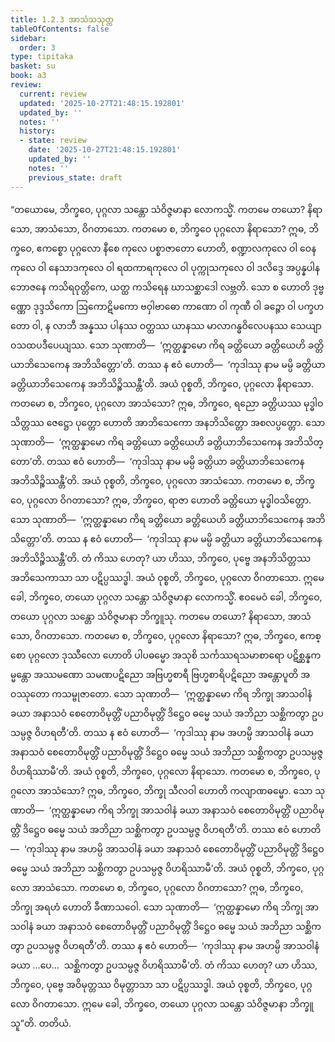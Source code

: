 ```yaml
---
title: 1.2.3 အာသံသသုတ္တ
tableOfContents: false
sidebar:
  order: 3
type: tipitaka
basket: su
book: a3
review:
  current: review
  updated: '2025-10-27T21:48:15.192801'
  updated_by: ''
  notes: ''
  history:
  - state: review
    date: '2025-10-27T21:48:15.192801'
    updated_by: ''
    notes: ''
    previous_state: draft
---
```



<ReviewStatus review={frontmatter.review} showDetails={true} />

<HypothesisAnnotation frontmatter={frontmatter} />

<DynamicBreadcrumb />

<Division number="13" book="a3" e="ch" v="15" p="106">

<Paragraph number="47" book="a3">
“တယောမေ, ဘိက္ခဝေ, ပုဂ္ဂလာ သန္တော သံဝိဇ္ဇမာနာ လောကသ္မိံ. ကတမေ တယော? နိရာသော, အာသံသော, ဝိဂတာသော. ကတမော စ, ဘိက္ခဝေ ပုဂ္ဂလော နိရာသော? ဣဓ, ဘိက္ခဝေ, ဧကစ္စော ပုဂ္ဂလော နီစေ ကုလေ ပစ္စာဇာတော ဟောတိ, စဏ္ဍာလကုလေ ဝါ ဝေနကုလေ ဝါ နေသာဒကုလေ ဝါ ရထကာရကုလေ ဝါ ပုက္ကုသကုလေ ဝါ ဒလိဒ္ဒေ အပ္ပန္နပါနဘောဇနေ ကသိရဝုတ္တိကေ, ယတ္ထ ကသိရေန ဃာသစ္ဆာဒေါ လဗ္ဘတိ. သော စ ဟောတိ ဒုဗ္ဗဏ္ဏော ဒုဒ္ဒသိကော ဩကောဋိမကော ဗဝှါဗာဓော ကာဏော ဝါ ကုဏီ ဝါ ခဉ္ဇော ဝါ ပက္ခဟတော ဝါ, န လာဘီ အန္နဿ ပါနဿ ဝတ္ထဿ ယာနဿ မာလာဂန္ဓဝိလေပနဿ သေယျာဝသထပဒီပေယျဿ. သော သုဏာတိ—  ‘ဣတ္ထန္နာမော ကိရ ခတ္တိယော ခတ္တိယေဟိ ခတ္တိယာဘိသေကေန အဘိသိတ္တော’တိ. တဿ န ဧဝံ ဟောတိ—  ‘ကုဒါဿု နာမ မမ္ပိ ခတ္တိယာ ခတ္တိယာဘိသေကေန အဘိသိဉ္စိဿန္တီ’တိ. အယံ ဝုစ္စတိ, ဘိက္ခဝေ, ပုဂ္ဂလော နိရာသော.
</Paragraph>

<Paragraph number="48" book="a3">
ကတမော စ, ဘိက္ခဝေ, ပုဂ္ဂလော အာသံသော? ဣဓ, ဘိက္ခဝေ, ရညော ခတ္တိယဿ မုဒ္ဓါဝသိတ္တဿ ဇေဋ္ဌော ပုတ္တော ဟောတိ အာဘိသေကော အနဘိသိတ္တော အစလပ္ပတ္တော. သော သုဏာတိ—  ‘ဣတ္ထန္နာမော ကိရ ခတ္တိယော ခတ္တိယေဟိ ခတ္တိယာဘိသေကေန အဘိသိတ္တော’တိ. တဿ ဧဝံ ဟောတိ—  ‘ကုဒါဿု နာမ မမ္ပိ ခတ္တိယာ ခတ္တိယာဘိသေကေန အဘိသိဉ္စိဿန္တီ’တိ. အယံ ဝုစ္စတိ, ဘိက္ခဝေ, ပုဂ္ဂလော အာသံသော.
</Paragraph>

<Paragraph number="49" book="a3">
ကတမော စ, ဘိက္ခဝေ, ပုဂ္ဂလော ဝိဂတာသော? ဣဓ, ဘိက္ခဝေ, ရာဇာ ဟောတိ ခတ္တိယော မုဒ္ဓါဝသိတ္တော. သော သုဏာတိ—  ‘ဣတ္ထန္နာမော ကိရ ခတ္တိယော ခတ္တိယေဟိ ခတ္တိယာဘိသေကေန အဘိသိတ္တော’တိ. တဿ န ဧဝံ ဟောတိ—  ‘ကုဒါဿု နာမ မမ္ပိ ခတ္တိယာ ခတ္တိယာဘိသေကေန အဘိသိဉ္စိဿန္တီ’တိ. တံ ကိဿ ဟေတု? ယာ ဟိဿ, ဘိက္ခဝေ, ပုဗ္ဗေ အနဘိသိတ္တဿ အဘိသေကာသာ သာ ပဋိပ္ပဿဒ္ဓါ. အယံ ဝုစ္စတိ, ဘိက္ခဝေ, ပုဂ္ဂလော ဝိဂတာသော. ဣမေ ခေါ, ဘိက္ခဝေ, တယော ပုဂ္ဂလာ သန္တော သံဝိဇ္ဇမာနာ လောကသ္မိံ.
</Paragraph>

<Paragraph number="50" book="a3">
ဧဝမေဝံ ခေါ, ဘိက္ခဝေ, တယော ပုဂ္ဂလာ သန္တော သံဝိဇ္ဇမာနာ ဘိက္ခူသု. ကတမေ တယော? နိရာသော, အာသံသော, ဝိဂတာသော. ကတမော စ, ဘိက္ခဝေ, ပုဂ္ဂလော နိရာသော? ဣဓ, ဘိက္ခဝေ, ဧကစ္စော ပုဂ္ဂလော ဒုဿီလော ဟောတိ ပါပဓမ္မော အသုစိ သင်္ကဿရသမာစာရော ပဋိစ္ဆန္နကမ္မန္တော အဿမဏော သမဏပဋိညော အဗြဟ္မစာရီ ဗြဟ္မစာရိပဋိညော အန္တောပူတိ အဝဿုတော ကသမ္ဗုဇာတော. သော သုဏာတိ—  ‘ဣတ္ထန္နာမော ကိရ ဘိက္ခု အာသဝါနံ ခယာ အနာသဝံ စေတောဝိမုတ္တိံ ပညာဝိမုတ္တိံ ဒိဋ္ဌေဝ ဓမ္မေ သယံ အဘိညာ သစ္ဆိကတွာ ဥပသမ္ပဇ္ဇ ဝိဟရတီ’တိ. တဿ န ဧဝံ ဟောတိ—  ‘ကုဒါဿု နာမ အဟမ္ပိ အာသဝါနံ ခယာ အနာသဝံ စေတောဝိမုတ္တိံ ပညာဝိမုတ္တိံ ဒိဋ္ဌေဝ ဓမ္မေ သယံ အဘိညာ သစ္ဆိကတွာ ဥပသမ္ပဇ္ဇ ဝိဟရိဿာမီ’တိ. အယံ ဝုစ္စတိ, ဘိက္ခဝေ, ပုဂ္ဂလော နိရာသော.
</Paragraph>

<Paragraph number="51" book="a3">
ကတမော စ, ဘိက္ခဝေ, ပုဂ္ဂလော အာသံသော? ဣဓ, ဘိက္ခဝေ, ဘိက္ခု သီလဝါ ဟောတိ ကလျာဏဓမ္မော. သော သုဏာတိ—  ‘ဣတ္ထန္နာမော ကိရ ဘိက္ခု အာသဝါနံ ခယာ အနာသဝံ စေတောဝိမုတ္တိံ ပညာဝိမုတ္တိံ ဒိဋ္ဌေဝ ဓမ္မေ သယံ အဘိညာ သစ္ဆိကတွာ ဥပသမ္ပဇ္ဇ ဝိဟရတီ’တိ. တဿ ဧဝံ ဟောတိ—  ‘ကုဒါဿု နာမ အဟမ္ပိ အာသဝါနံ ခယာ အနာသဝံ စေတောဝိမုတ္တိံ ပညာဝိမုတ္တိံ ဒိဋ္ဌေဝ ဓမ္မေ သယံ အဘိညာ သစ္ဆိကတွာ ဥပသမ္ပဇ္ဇ ဝိဟရိဿာမီ’တိ. အယံ ဝုစ္စတိ, ဘိက္ခဝေ, ပုဂ္ဂလော အာသံသော.
</Paragraph>

<Paragraph number="52" book="a3">
ကတမော စ, ဘိက္ခဝေ, ပုဂ္ဂလော ဝိဂတာသော? ဣဓ, ဘိက္ခဝေ, ဘိက္ခု အရဟံ ဟောတိ ခီဏာသဝေါ. သော သုဏာတိ—  ‘ဣတ္ထန္နာမော ကိရ ဘိက္ခု အာသဝါနံ ခယာ အနာသဝံ စေတောဝိမုတ္တိံ ပညာဝိမုတ္တိံ ဒိဋ္ဌေဝ ဓမ္မေ သယံ အဘိညာ သစ္ဆိကတွာ ဥပသမ္ပဇ္ဇ ဝိဟရတီ’တိ. တဿ န ဧဝံ ဟောတိ—  ‘ကုဒါဿု နာမ အဟမ္ပိ အာသဝါနံ ခယာ …ပေ…  သစ္ဆိကတွာ ဥပသမ္ပဇ္ဇ ဝိဟရိဿာမီ’တိ. တံ ကိဿ ဟေတု? ယာ ဟိဿ, ဘိက္ခဝေ, ပုဗ္ဗေ အဝိမုတ္တဿ ဝိမုတ္တာသာ သာ ပဋိပ္ပဿဒ္ဓါ. အယံ ဝုစ္စတိ, ဘိက္ခဝေ, ပုဂ္ဂလော ဝိဂတာသော. ဣမေ ခေါ, ဘိက္ခဝေ, တယော ပုဂ္ဂလာ သန္တော သံဝိဇ္ဇမာနာ ဘိက္ခူသူ”တိ.

</Paragraph>
</Division>

<Paragraph number="53" type="center" book="a3">
တတိယံ.
</Paragraph>
